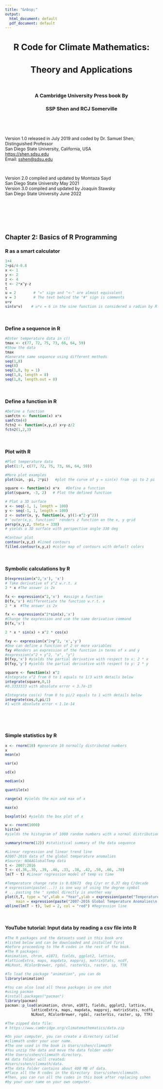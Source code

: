 ```yaml
---
title: "&nbsp;"
output:
  html_document: default
  pdf_document: default
---
```


<center><h1>R Code for Climate Mathematics:</h1></center>
<center><h1>Theory and Applications</h1></center>
<p>&nbsp;</p>
<center><h3>A Cambridge University Press book By</h3></center>
<center><h3>SSP Shen and RCJ Somerville</h3></center>

<p>&nbsp;</p>
<p>&nbsp;</p>

<div align="center">Version 1.0 released in July 2019 and coded by Dr. Samuel Shen, Distinguished Professor</div>
<div align="center">San Diego State University, California, USA</div> 
<div align="center"><https://shen.sdsu.edu></div> 
<div align="center">Email: <sshen@sdsu.edu></div> 
<p>&nbsp;</p>
<div align="center">Version 2.0 compiled and updated by Momtaza Sayd</div> 
<div align="center">San Diego State University May 2021</div>
<div align="center">Version 3.0 compiled and updated by Joaquin Stawsky</div>
<div align="center">San Diego State University June 2022</div>

<p>&nbsp;</p>
<p>&nbsp;</p>
<p>&nbsp;</p>
## Chapter 2: Basics of R Programming

### R as a smart calculator
```r
1+4
2+pi/4-0.8
x <- 1
y <- 2
z <- 4
t <- 2*x^y-z
t
u = 2        # "=" sign and "<-" are almost equivalent
v = 3        # The text behind the "#" sign is comments
u+v
sin(u*v)    # u*v = 6 in the sine function is considered a radian by R 
```

<p>&nbsp;</p>
### Define a sequence in R
```r
#Enter temperature data in c() 
tmax <- c(77, 72, 75, 73, 66, 64, 59)
#Show the data
tmax
#Generate same sequence using different methods
seq(1,8)
seq(8)
seq(1,8, by = 1)
seq(1,8, length = 8)
seq(1,8, length.out = 8)
```


<p>&nbsp;</p>
### Define a function in R
```r
#Define a function
samfctn <- function(x) x*x
samfctn(4)
fctn2 <- function(x,y,z) x+y-z/2
fctn2(1,2,3)
```


<p>&nbsp;</p>
### Plot with R
```r
#Plot temperature data
plot(1:7, c(77, 72, 75, 73, 66, 64, 59))

#More plot examples
plot(sin, -pi, 2*pi)   #plot the curve of y = sin(x) from -pi to 2 pi

square <- function(x) x*x   #Define a function
plot(square, -3, 2)   # Plot the defined function

# Plot a 3D surface
x <- seq(-1, 1, length = 100)
y <- seq(-1, 1, length = 100)
z <- outer(x, y, function(x, y)(1-x^2-y^2))  
# 'outer(x,y, function)' renders z function on the x, y grid
persp(x,y,z, theta = 330) 
# yields a 3D surface with perspective angle 330 deg

#Contour plot
contour(x,y,z) #lined contours
filled.contour(x,y,z) #color map of contours with default colors
```


<p>&nbsp;</p>
### Symbolic calculations by R
```r
D(expression(x^2,'x'), 'x') 
# Take derivative of x^2 w.r.t. x 
2 * x #The answer is 2x

fx <- expression(x^2,'x')  #assign a function  
D(fx,'x') #differentiate the function w.r.t. x
2 * x  #The answer is 2x

fx <- expression(x^2*sin(x),'x') 
#Change the expression and use the same derivative command
D(fx,'x')

2 * x * sin(x) + x^2 * cos(x)

fxy <- expression(x^2+y^2, 'x','y') 
#One can define a function of 2 or more variables
fxy #Renders an expression of the function in terms of x and y
#expression(x^2 + y^2, "x", "y")
D(fxy,'x') #yields the partial derivative with respect to x: 2 * x
D(fxy,'y') #yields the partial derivative with respect to y: 2 * y

square <- function(x) x^2
#Integrate x^2 from 0 to 1 equals to 1/3 with details below
integrate(square,0,1)
#0.3333333 with absolute error < 3.7e-15

#Integrate cos(x) from 0 to pi/2 equals to 1 with details below
integrate(cos,0,pi/2) 
#1 with absolute error < 1.1e-14

```


<p>&nbsp;</p
### Vectors and matrices
```r
c(1,6,3,pi,-3) #c() gives a vector and is considered a 5X1 column vector
seq(2,6) #Generate a sequence from 2 to 6
seq(1,10,2) # Generate a sequence from 1 to 10 with increments of 2
x <- c(1,-1,1,-1)
x+1 #1 is added to each element of x
2*x #2 multiplies each element of x
x/2 # Each element of x is divided by 2
y <- seq(1,4)
x*y  # This multiplication * multiples each pair of elements 
x%*%y #This is the dot product of two vectors and yields a 1x1 matrix
t(x)  # Transforms x into a row 1X4 vector
t(x)%*%y #This is equivalent to dot product and forms 1X1 matrix
x%*%t(y) #This column times row yields a 4X4 matrix
my <- matrix(y,ncol = 2) 
#Convert a vector into a matrix of the same number of elements
#The matrix elements go by column, first column, second, etc
#Commands matrix(y,ncol = 2, nrow = 2)  or matrix(y,2)  
#or matrix(y,2,2) does the same job
my
dim(my)  #find dimensions of a matrix
as.vector(my) #Convert a matrix to a vector, again via columns
mx <- matrix(c(1,1,-1,-1), byrow = TRUE,nrow = 2)
mx*my #multiplication between each pair of elements
mx/my #division between each pair of elements
mx-2*my  
mx%*%my #This is the real matrix multiplication in matrix theory
det(my) #determinant
myinv <- solve(my) #yields the inverse of a matrix
myinv
myinv%*%my #verifies the inverse of a matrix
diag(my) #yields the diagonal vector of a matrix
myeig <- eigen(my) #yields eigenvalues and unit eigenvectors
myeig
myeig$values
myeig$vectors
mysvd <- svd(my) #SVD decomposition of a matrix M <- UDV'
#SVD can also be done for a rectangular matrix of mXn dimensions
mysvd$d
mysvd$u
mysvd$v

ysol <- solve(my,c(1,3)) 
#solve linear equations for matrix%*%x = b
ysol  #solve(matrix, b)
my%*%ysol #verifies the solution
```


<p>&nbsp;</p>
### Simple statistics by R
```r
x <- rnorm(10) #generate 10 normally distributed numbers
x
mean(x)

var(x)

sd(x)

median(x)

quantile(x)

range(x) #yields the min and max of x

max(x)

boxplot(x) #yields the box plot of x

w <- rnorm(1000)
hist(w) 
#yields the histogram of 1000 random numbers with a normal distribution

summary(rnorm(12)) #statistical summary of the data sequence

#Linear regression and linear trend line
#2007-2016 data of the global temperature anomalies
#Source: NOAAGlobalTemp data
t <- 2007:2016
T <- c(.36,.30, .39, .46, .33, .38, .42, .50, .66, .70)
lm(T ~ t) #Linear regression model of temp vs time

#Temperature change rate is 0.03673  deg C/yr or 0.37 deg C/decade
# expression(paste(...)) is one way of using the degree symbol
# ...pasting the ° symbol directly is another way
plot(t,T, type = "o",xlab = "Year",ylab = expression(paste("Temperature [",~degree,"C]")), 
     main = expression(paste("2007-2016 Global Temperature Anomalies\n and Their Linear Trend [0.37 °C/decade]")))
abline(lm(T ~ t), lwd = 2, col = "red") #Regression line
```


<p>&nbsp;</p>
### YouTube tutorial: Input data by reading a csv file into R
```r
#The R packages and the datasets used in this book are 
#listed below and can be downloaded and installed first 
#before proceeding to the R codes in the rest of the book. 
#The R packages: 
#animation, chron, e1071, fields, ggplot2, lattice, 
#latticeExtra, maps, mapdata, mapproj, matrixStats, ncdf, 
#NLRoot, RColorBrewer, rgdal, rasterVis, raster, sp, TTR

#To load the package "animation", you can do 
library(animation)

#You can also load all these packages in one shot
#using pacman
#install.packages("pacman")
library(pacman)
pacman::p_load(animation, chron, e1071, fields, ggplot2, lattice, 
            latticeExtra, maps, mapdata, mapproj, matrixStats, ncdf4, 
            NLRoot, RColorBrewer, rgdal, rasterVis, raster, sp, TTR)

#The zipped data file:
# https://www.cambridge.org/climatemathematics/data.zip

#On your computer, you can create a directory called 
#climmath under your user name. 
#The one used in the book is Users/sshen/climmath  
#You unzip the data and move the data folder under 
#the Users/sshen/climmath directory. 
#A data folder will created:  
#Users/sshen/climmath/data. 
#The data folder contains about 400 MB of data. 
#Place all the R codes in the directory  Users/sshen/climmath. 
#Then, you can run all the codes in this book after replacing sshen 
#by your user name on your own computer. 

```


